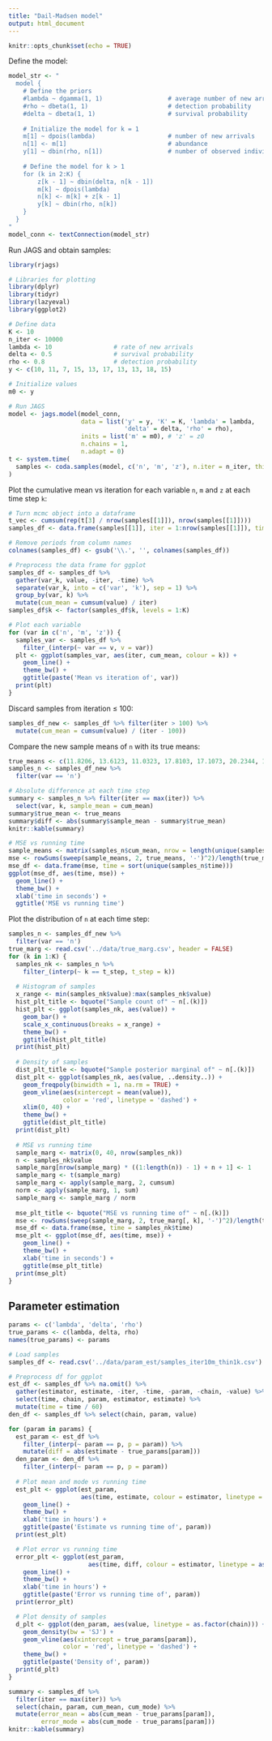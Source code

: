 ```yaml
---
title: "Dail-Madsen model"
output: html_document
---
```


```r
knitr::opts_chunk$set(echo = TRUE)
```

Define the model:
```r
model_str <- "
  model {
  	# Define the priors
  	#lambda ~ dgamma(1, 1)			        # average number of new arrivals
  	#rho ~ dbeta(1, 1)						# detection probability
  	#delta ~ dbeta(1, 1)					# survival probability
  
  	# Initialize the model for k = 1
  	m[1] ~ dpois(lambda)                    # number of new arrivals
  	n[1] <- m[1]							# abundance
  	y[1] ~ dbin(rho, n[1])					# number of observed individuals
  
  	# Define the model for k > 1
  	for (k in 2:K) {
  		z[k - 1] ~ dbin(delta, n[k - 1])
  		m[k] ~ dpois(lambda)
  		n[k] <- m[k] + z[k - 1]
  		y[k] ~ dbin(rho, n[k])
  	}
  }
"
model_conn <- textConnection(model_str)
```

Run JAGS and obtain samples:
```r
library(rjags)

# Libraries for plotting
library(dplyr)
library(tidyr)
library(lazyeval)
library(ggplot2)

# Define data
K <- 10
n_iter <- 10000
lambda <- 10                 # rate of new arrivals
delta <- 0.5                 # survival probability
rho <- 0.8                   # detection probability
y <- c(10, 11, 7, 15, 13, 17, 13, 13, 18, 15)

# Initialize values
m0 <- y

# Run JAGS
model <- jags.model(model_conn,
                    data = list('y' = y, 'K' = K, 'lambda' = lambda,
                                'delta' = delta, 'rho' = rho),
                    inits = list('m' = m0), # 'z' = z0
                    n.chains = 1,
                    n.adapt = 0)
t <- system.time(
  samples <- coda.samples(model, c('n', 'm', 'z'), n.iter = n_iter, thin = 20)
)
```

Plot the cumulative mean vs iteration for each variable `n`, `m` and `z` at each time step `k`:
```r
# Turn mcmc object into a dataframe
t_vec <- cumsum(rep(t[3] / nrow(samples[[1]]), nrow(samples[[1]])))
samples_df <- data.frame(samples[[1]], iter = 1:nrow(samples[[1]]), time = t_vec)

# Remove periods from column names
colnames(samples_df) <- gsub('\\.', '', colnames(samples_df))

# Preprocess the data frame for ggplot
samples_df <- samples_df %>%
  gather(var_k, value, -iter, -time) %>%
  separate(var_k, into = c('var', 'k'), sep = 1) %>%
  group_by(var, k) %>%
  mutate(cum_mean = cumsum(value) / iter)
samples_df$k <- factor(samples_df$k, levels = 1:K)

# Plot each variable
for (var in c('n', 'm', 'z')) {
  samples_var <- samples_df %>%
    filter_(interp(~ var == v, v = var))
  plt <- ggplot(samples_var, aes(iter, cum_mean, colour = k)) +
    geom_line() +
    theme_bw() +
    ggtitle(paste('Mean vs iteration of', var))
  print(plt)
}
```

Discard samples from iteration $\leq$ 100:
```r
samples_df_new <- samples_df %>% filter(iter > 100) %>%
  mutate(cum_mean = cumsum(value) / (iter - 100))
```

Compare the new sample means of `n` with its true means:
```r
true_means <- c(11.8206, 13.6123, 11.0323, 17.8103, 17.1073, 20.2344, 17.0239, 17.1461, 21.3691, 19.2281)
samples_n <- samples_df_new %>%
  filter(var == 'n')

# Absolute difference at each time step
summary <- samples_n %>% filter(iter == max(iter)) %>%
  select(var, k, sample_mean = cum_mean)
summary$true_mean <- true_means
summary$diff <- abs(summary$sample_mean - summary$true_mean)
knitr::kable(summary)

# MSE vs running time
sample_means <- matrix(samples_n$cum_mean, nrow = length(unique(samples_n$iter)))
mse <- rowSums(sweep(sample_means, 2, true_means, '-')^2)/length(true_means)
mse_df <- data.frame(mse, time = sort(unique(samples_n$time)))
ggplot(mse_df, aes(time, mse)) +
  geom_line() +
  theme_bw() +
  xlab('time in seconds') +
  ggtitle('MSE vs running time')
```

Plot the distribution of `n` at each time step:
```r
samples_n <- samples_df_new %>%
  filter(var == 'n')
true_marg <- read.csv('../data/true_marg.csv', header = FALSE)
for (k in 1:K) {
  samples_nk <- samples_n %>%
    filter_(interp(~ k == t_step, t_step = k))
  
  # Histogram of samples
  x_range <- min(samples_nk$value):max(samples_nk$value)
  hist_plt_title <- bquote("Sample count of" ~ n[.(k)])
  hist_plt <- ggplot(samples_nk, aes(value)) +
    geom_bar() +
    scale_x_continuous(breaks = x_range) +
    theme_bw() +
    ggtitle(hist_plt_title)
  print(hist_plt)
  
  # Density of samples
  dist_plt_title <- bquote("Sample posterior marginal of" ~ n[.(k)])
  dist_plt <- ggplot(samples_nk, aes(value, ..density..)) +
    geom_freqpoly(binwidth = 1, na.rm = TRUE) +
    geom_vline(aes(xintercept = mean(value)),
               color = 'red', linetype = 'dashed') +
    xlim(0, 40) +
    theme_bw() +
    ggtitle(dist_plt_title)
  print(dist_plt)
  
  # MSE vs running time
  sample_marg <- matrix(0, 40, nrow(samples_nk))
  n <- samples_nk$value
  sample_marg[nrow(sample_marg) * ((1:length(n)) - 1) + n + 1] <- 1
  sample_marg <- t(sample_marg)
  sample_marg <- apply(sample_marg, 2, cumsum)
  norm <- apply(sample_marg, 1, sum)
  sample_marg <- sample_marg / norm
  
  mse_plt_title <- bquote("MSE vs running time of" ~ n[.(k)])
  mse <- rowSums(sweep(sample_marg, 2, true_marg[, k], '-')^2)/length(true_marg)
  mse_df <- data.frame(mse, time = samples_nk$time)
  mse_plt <- ggplot(mse_df, aes(time, mse)) +
    geom_line() +
    theme_bw() +
    xlab('time in seconds') +
    ggtitle(mse_plt_title)
  print(mse_plt)
}
```

## Parameter estimation

```r
params <- c('lambda', 'delta', 'rho')
true_params <- c(lambda, delta, rho)
names(true_params) <- params

# Load samples
samples_df <- read.csv('../data/param_est/samples_iter10m_thin1k.csv')

# Preprocess df for ggplot
est_df <- samples_df %>% na.omit() %>%
  gather(estimator, estimate, -iter, -time, -param, -chain, -value) %>%
  select(time, chain, param, estimator, estimate) %>%
  mutate(time = time / 60)
den_df <- samples_df %>% select(chain, param, value)

for (param in params) {
  est_param <- est_df %>%
    filter_(interp(~ param == p, p = param)) %>%
    mutate(diff = abs(estimate - true_params[param]))
  den_param <- den_df %>%
    filter_(interp(~ param == p, p = param))
  
  # Plot mean and mode vs running time
  est_plt <- ggplot(est_param,
                    aes(time, estimate, colour = estimator, linetype = as.factor(chain))) +
    geom_line() +
    theme_bw() +
    xlab('time in hours') +
    ggtitle(paste('Estimate vs running time of', param))
  print(est_plt)

  # Plot error vs running time
  error_plt <- ggplot(est_param,
                      aes(time, diff, colour = estimator, linetype = as.factor(chain))) +
    geom_line() +
    theme_bw() +
    xlab('time in hours') +
    ggtitle(paste('Error vs running time of', param))
  print(error_plt)

  # Plot density of samples
  d_plt <- ggplot(den_param, aes(value, linetype = as.factor(chain))) +
    geom_density(bw = 'SJ') +
    geom_vline(aes(xintercept = true_params[param]),
               color = 'red', linetype = 'dashed') +
    theme_bw() +
    ggtitle(paste('Density of', param))
  print(d_plt)
}

summary <- samples_df %>%
  filter(iter == max(iter)) %>%
  select(chain, param, cum_mean, cum_mode) %>%
  mutate(error_mean = abs(cum_mean - true_params[param]),
         error_mode = abs(cum_mode - true_params[param]))
knitr::kable(summary)
```
